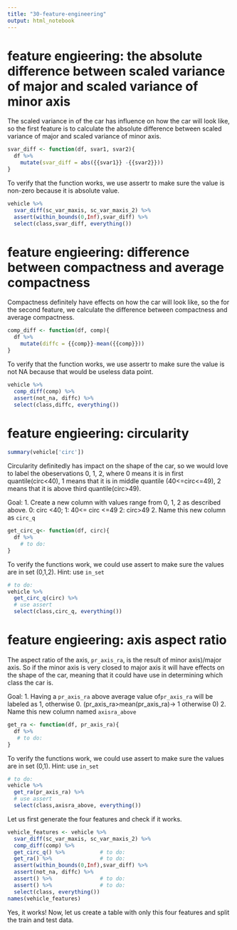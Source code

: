 ```yaml
---
title: "30-feature-engineering"
output: html_notebook
---
```


# feature engieering: the absolute difference between scaled variance of major and scaled variance of minor axis 

The scaled variance in of the car has influence on how the car will look like, so the first feature is to calculate the absolute difference between scaled variance of major and scaled variance of minor axis.

```r
svar_diff <- function(df, svar1, svar2){
  df %>% 
    mutate(svar_diff = abs({{svar1}} -{{svar2}}))
}
```


To verify that the function works, we use assertr to make sure the value is non-zero because it is absolute value.

```r
vehicle %>% 
  svar_diff(sc_var_maxis, sc_var_maxis_2) %>% 
  assert(within_bounds(0,Inf),svar_diff) %>% 
  select(class,svar_diff, everything())
```


# feature engieering: difference between compactness and average compactness

Compactness definitely have effects on how the car will look like, so the for the second feature, we calculate the difference between compactness and average compactness.


```r
comp_diff <- function(df, comp){
  df %>% 
    mutate(diffc = {{comp}}-mean({{comp}}))
}
```

To verify that the function works, we use assertr to make sure the value is not NA because that would be useless data point. 


```r
vehicle %>% 
  comp_diff(comp) %>% 
  assert(not_na, diffc) %>% 
  select(class,diffc, everything())
```




# feature engieering: circularity 
```r
summary(vehicle['circ'])
```

Circularity definitedly has impact on the shape of the car, so we would love to label the obeservations 0, 1, 2, where 0 means it is in first quantile(circ<40), 1 means that it is in middle quantile (40<=circ<=49), 2 means that it is above third quantile(circ>49).


Goal: 1. Create a new column with values range from 0, 1, 2 as described above.
         0: circ <40; 1: 40<= circ <=49 2: circ>49
      2. Name this new column as `circ_q`

```r
get_circ_q<- function(df, circ){
  df %>% 
    # to do: 
}
```


To verify the functions work, we could use assert to make sure the values are in set (0,1,2). Hint: use `in_set`

```r
# to do:
vehicle %>% 
  get_circ_q(circ) %>% 
  # use assert 
  select(class,circ_q, everything())
```



# feature engieering: axis aspect ratio

The aspect ratio of the axis, `pr_axis_ra`, is the result of minor axis)/major axis. So if the minor axis is very closed to major axis it will have effects on the shape of the car, meaning that it could have use in determining which class the car is.

Goal:
1. Having a `pr_axis_ra` above average value of`pr_axis_ra` will be labeled as 1, otherwise 0. 
(pr_axis_ra>mean(pr_axis_ra)-> 1 otherwise 0)
2. Name this new column named `axisra_above`

```r
get_ra <- function(df, pr_axis_ra){
  df %>% 
   # to do:
}
```


To verify the functions work, we could use assert to make sure the values are in set (0,1). 
Hint: use `in_set`

```r
# to do:
vehicle %>% 
  get_ra(pr_axis_ra) %>% 
  # use assert
  select(class,axisra_above, everything())
```



Let us first generate the four features and check if it works.
```r
vehicle_features <- vehicle %>% 
  svar_diff(sc_var_maxis, sc_var_maxis_2) %>% 
  comp_diff(comp) %>% 
  get_circ_q() %>%           # to do:
  get_ra() %>%               # to do:
  assert(within_bounds(0,Inf),svar_diff) %>% 
  assert(not_na, diffc) %>% 
  assert() %>%               # to do:
  assert() %>%               # to do:
  select(class, everything())
names(vehicle_features)
```

Yes, it works! Now, let us create a table with only this four features and split the train and test data. 